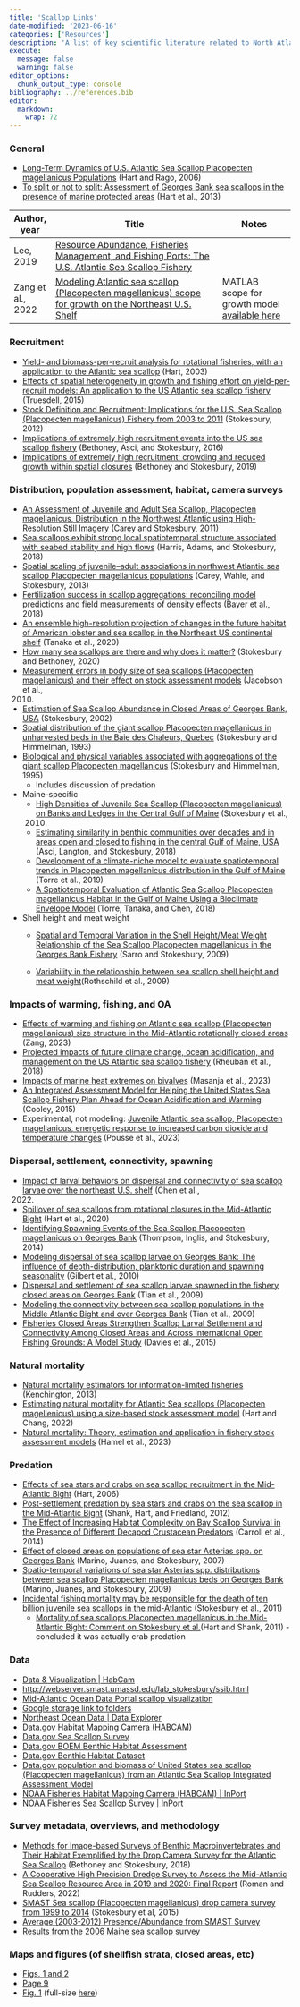 ```yaml
---
title: 'Scallop Links'
date-modified: '2023-06-16'
categories: ['Resources']
description: 'A list of key scientific literature related to North Atlantic sea scallops, with an emphasis on the use of NMFS survey data for modeling purposes.'
execute: 
  message: false
  warning: false
editor_options: 
  chunk_output_type: console
bibliography: ../references.bib
editor: 
  markdown: 
    wrap: 72
---
```


### General

-   [Long-Term Dynamics of U.S. Atlantic Sea Scallop Placopecten
    magellanicus
    Populations](https://afspubs.onlinelibrary.wiley.com/doi/full/10.1577/M04-116.1)
    (Hart and Rago, 2006)
-   [To split or not to split: Assessment of Georges Bank sea scallops
    in the presence of marine protected
    areas](https://www.sciencedirect.com/science/article/pii/S0165783612003396#bib0040)
    (Hart et al., 2013)

| Author, year      | Title                                                                                                                                                                                                                                                                                                                           | Notes                                                                                                                                |
|-------------------|---------------------------------------------------------------------------------------------------------------------------------------------------------------------------------------------------------------------------------------------------------------------------------------------------------------------------------|--------------------------------------------------------------------------------------------------------------------------------------|
| Lee, 2019         | [Resource Abundance, Fisheries Management, and Fishing Ports: The U.S. Atlantic Sea Scallop Fishery](https://www.cambridge.org/core/journals/agricultural-and-resource-economics-review/article/resource-abundance-fisheries-management-and-fishing-ports-the-us-atlantic-sea-scallop-fishery/C123D92B0821542C2185D6A2F42EB62F) |                                                                                                                                      |
| Zang et al., 2022 | [Modeling Atlantic sea scallop (Placopecten magellanicus) scope for growth on the Northeast U.S. Shelf](https://onlinelibrary.wiley.com/doi/full/10.1111/fog.12577)                                                                                                                                                             | MATLAB scope for growth model [available here](http://ulysse2.whoi.edu:8080/thredds/catalog/data/zzang/Project_Scallop/catalog.html) |

### Recruitment

-   [Yield- and biomass-per-recruit analysis for rotational fisheries,
    with an application to the Atlantic sea
    scallop](https://www.researchgate.net/publication/279700466_Yield-_and_biomass-per-recruit_analysis_for_rotational_fisheries_with_an_application_to_the_Atlantic_sea_scallop_Placopecten_magellanicus)
    (Hart, 2003)
-   [Effects of spatial heterogeneity in growth and fishing effort on
    yield-per-recruit models: An application to the US Atlantic sea
    scallop fishery](http://dx.doi.org/10.1093/icesjms/fsv238)
    (Truesdell, 2015)
-   [Stock Definition and Recruitment: Implications for the U.S. Sea
    Scallop (Placopecten magellanicus) Fishery from 2003 to
    2011](https://www.tandfonline.com/doi/abs/10.1080/10641262.2012.695816?journalCode=brfs20)
    (Stokesbury, 2012)
-   [Implications of extremely high recruitment events into the US sea
    scallop
    fishery](https://www.int-res.com/abstracts/meps/v547/p137-147/)
    (Bethoney, Asci, and Stokesbury, 2016)
-   [Implications of extremely high recruitment: crowding and reduced
    growth within spatial
    closures](https://www.int-res.com/abstracts/meps/v611/p157-165/)
    (Bethoney and Stokesbury, 2019)

### Distribution, population assessment, habitat, camera surveys

-   [An Assessment of Juvenile and Adult Sea Scallop, Placopecten
    magellanicus, Distribution in the Northwest Atlantic using
    High-Resolution Still Imagery](https://doi.org/10.2983/035.030.0301)
    (Carey and Stokesbury, 2011)
-   [Sea scallops exhibit strong local spatiotemporal structure
    associated with seabed stability and high
    flows](https://esajournals.onlinelibrary.wiley.com/doi/10.1002/ecs2.2133)
    (Harris, Adams, and Stokesbury, 2018)
-   [Spatial scaling of juvenile--adult associations in northwest
    Atlantic sea scallop Placopecten magellanicus
    populations](https://www.int-res.com/abstracts/meps/v493/p185-194/)
    (Carey, Wahle, and Stokesbury, 2013)
-   [Fertilization success in scallop aggregations: reconciling model
    predictions and field measurements of density
    effects](https://esajournals.onlinelibrary.wiley.com/doi/10.1002/ecs2.2359)
    (Bayer et al., 2018)
-   [An ensemble high-resolution projection of changes in the future
    habitat of American lobster and sea scallop in the Northeast US
    continental
    shelf](https://onlinelibrary.wiley.com/doi/full/10.1111/ddi.13069)
    (Tanaka et al., 2020)
-   [How many sea scallops are there and why does it
    matter?](https://esajournals.onlinelibrary.wiley.com/doi/10.1002/fee.2244)
    (Stokesbury and Bethoney, 2020)
-   [Measurement errors in body size of sea scallops (Placopecten
    magellanicus) and their effect on stock assessment
    models](https://aquadocs.org/handle/1834/25410) (Jacobson et al.,
    2010) 
-   [Estimation of Sea Scallop Abundance in Closed Areas of Georges
    Bank,
    USA](https://doi.org/10.1577/1548-8659(2002)131%3C1081:EOSSAI%3E2.0.CO;2)
    (Stokesbury, 2002)
-   [Spatial distribution of the giant scallop Placopecten magellanicus
    in unharvested beds in the Baie des Chaleurs,
    Quebec](https://www.int-res.com/articles/meps/96/m096p159.pdf)
    (Stokesbury and Himmelman, 1993)
-   [Biological and physical variables associated with aggregations of
    the giant scallop Placopecten
    magellanicus](https://cdnsciencepub.com/doi/abs/10.1139/f95-074)
    (Stokesbury and Himmelman, 1995)
    -   Includes discussion of predation
-   Maine-specific
    -   [High Densities of Juvenile Sea Scallop (Placopecten
        magellanicus) on Banks and Ledges in the Central Gulf of
        Maine](https://doi.org/10.2983/035.029.0212) (Stokesbury et al.,
        2010) 
    -   [Estimating similarity in benthic communities over decades and
        in areas open and closed to fishing in the central Gulf of
        Maine, USA](https://www.int-res.com/abstracts/meps/v595/p15-26/)
        (Asci, Langton, and Stokesbury, 2018)
    -   [Development of a climate-niche model to evaluate spatiotemporal
        trends in Placopecten magellanicus distribution in the Gulf of
        Maine](https://journal.nafo.int/Portals/0/Vol50-2019/J50-Torre-721/J50-Torre-721.pdf)
        (Torre et al., 2019)
    -   [A Spatiotemporal Evaluation of Atlantic Sea Scallop Placopecten
        magellanicus Habitat in the Gulf of Maine Using a Bioclimate
        Envelope
        Model](https://afspubs.onlinelibrary.wiley.com/doi/full/10.1002/mcf2.10022)
        (Torre, Tanaka, and Chen, 2018)
-   Shell height and meat weight
    -   [Spatial and Temporal Variation in the Shell Height/Meat Weight
        Relationship of the Sea Scallop Placopecten magellanicus in the
        Georges Bank Fishery](https://doi.org/10.2983/035.028.0311)
        (Sarro and Stokesbury, 2009)

    -   [Variability in the relationship between sea scallop shell
        height and meat
        weight](https://academic.oup.com/icesjms/article/66/9/1972/726292)(Rothschild
        et al., 2009)

### Impacts of warming, fishing, and OA

-   [Effects of warming and fishing on Atlantic sea scallop (Placopecten
    magellanicus) size structure in the Mid-Atlantic rotationally closed
    areas](https://academic.oup.com/icesjms/advance-article/doi/10.1093/icesjms/fsad063/7125901?login=true)
    (Zang, 2023)
-   [Projected impacts of future climate change, ocean acidification,
    and management on the US Atlantic sea scallop
    fishery](https://journals.plos.org/plosone/article?id=10.1371/journal.pone.0203536)
    (Rheuban et al., 2018)
-   [Impacts of marine heat extremes on
    bivalves](https://doi.org/10.3389/fmars.2023.1159261) (Masanja et
    al., 2023)
-   [An Integrated Assessment Model for Helping the United States Sea
    Scallop Fishery Plan Ahead for Ocean Acidification and
    Warming](https://journals.plos.org/plosone/article?id=10.1371/journal.pone.0124145)
    (Cooley, 2015)
-   Experimental, not modeling: [Juvenile Atlantic sea scallop,
    Placopecten magellanicus, energetic response to increased carbon
    dioxide and temperature
    changes](https://journals.plos.org/climate/article?id=10.1371/journal.pclm.0000142)
    (Pousse et al., 2023)

### Dispersal, settlement, connectivity, spawning

-   [Impact of larval behaviors on dispersal and connectivity of sea
    scallop larvae over the northeast U.S.
    shelf](https://doi.org/10.1016/j.pocean.2021.102604) (Chen et al.,
    2022) 
-   [Spillover of sea scallops from rotational closures in the
    Mid-Atlantic
    Bight](https://academic.oup.com/icesjms/article/77/5/1992/5864487?login=true)
    (Hart et al., 2020)
-   [Identifying Spawning Events of the Sea Scallop Placopecten
    magellanicus on Georges Bank](https://doi.org/10.2983/035.033.0110)
    (Thompson, Inglis, and Stokesbury, 2014)
-   [Modeling dispersal of sea scallop larvae on Georges Bank: The
    influence of depth-distribution, planktonic duration and spawning
    seasonality](https://www.sciencedirect.com/science/article/pii/S0079661110001333?via%3Dihub)
    (Gilbert et al., 2010)
-   [Dispersal and settlement of sea scallop larvae spawned in the
    fishery closed areas on Georges
    Bank](https://academic.oup.com/icesjms/article/66/10/2155/679059?login=true)
    (Tian et al., 2009)
-   [Modeling the connectivity between sea scallop populations in the
    Middle Atlantic Bight and over Georges
    Bank](https://www.int-res.com/abstracts/meps/v380/p147-160/) (Tian
    et al., 2009)
-   [Fisheries Closed Areas Strengthen Scallop Larval Settlement and
    Connectivity Among Closed Areas and Across International Open
    Fishing Grounds: A Model
    Study](https://link.springer.com/article/10.1007/s00267-015-0526-9)
    (Davies et al., 2015)

### Natural mortality

-   [Natural mortality estimators for information-limited
    fisheries](https://onlinelibrary.wiley.com/doi/10.1111/faf.12027)
    (Kenchington, 2013)
-   [Estimating natural mortality for Atlantic Sea scallops (Placopecten
    magellenicus) using a size-based stock assessment
    model](https://www.sciencedirect.com/science/article/pii/S0165783622002004)
    (Hart and Chang, 2022)
-   [Natural mortality: Theory, estimation and application in fishery
    stock assessment
    models](https://www.sciencedirect.com/science/article/pii/S0165783623000310)
    (Hamel et al., 2023)

### Predation

-   [Effects of sea stars and crabs on sea scallop recruitment in the
    Mid-Atlantic
    Bight](https://www.int-res.com/articles/meps2006/306/m306p209.pdf)
    (Hart, 2006)
-   [Post-settlement predation by sea stars and crabs on the sea scallop
    in the Mid-Atlantic
    Bight](https://www.int-res.com/abstracts/meps/v468/p161-177/)
    (Shank, Hart, and Friedland, 2012)
-   [The Effect of Increasing Habitat Complexity on Bay Scallop Survival
    in the Presence of Different Decapod Crustacean
    Predators](https://link.springer.com/article/10.1007/s12237-014-9902-6)
    (Carroll et al., 2014)
-   [Effect of closed areas on populations of sea star Asterias spp. on
    Georges Bank](https://www.int-res.com/abstracts/meps/v347/p39-49/)
    (Marino, Juanes, and Stokesbury, 2007)
-   [Spatio-temporal variations of sea star Asterias spp. distributions
    between sea scallop Placopecten magellanicus beds on Georges
    Bank](https://www.int-res.com/abstracts/meps/v382/p59-68/) (Marino,
    Juanes, and Stokesbury, 2009)
-   [Incidental fishing mortality may be responsible for the death of
    ten billion juvenile sea scallops in the
    mid-Atlantic](https://www.int-res.com/abstracts/meps/v425/p167-173)
    (Stokesbury et al., 2011)
    -   [Mortality of sea scallops Placopecten magellanicus in the
        Mid-Atlantic Bight: Comment on Stokesbury et
        al.](https://www.int-res.com/abstracts/meps/v443/p293-297/)(Hart
        and Shank, 2011) - concluded it was actually crab predation

### Data

-   [Data & Visualization \|
    HabCam](https://habcam.whoi.edu/data-and-visualization/) 
-   <http://webserver.smast.umassd.edu/lab_stokesbury/ssib.html>
-   [Mid-Atlantic Ocean Data Portal scallop
    visualization](https://portal.midatlanticocean.org/visualize/#x=-75.08&y=37.71&z=8.258623674943928&logo=true&controls=true&dls%5B%5D=true&dls%5B%5D=0.5&dls%5B%5D=485&basemap=ocean&themes%5Bids%5D%5B%5D=2&tab=data&legends=false&layers=true) 
-   [Google storage link to
    folders](https://console.cloud.google.com/storage/browser/_details/nmfs_odp_nefsc/PARR/EAD/HEB/27486/MA.zip;tab=live_object) 
-   [Northeast Ocean Data \| Data
    Explorer](https://www.northeastoceandata.org/data-explorer/)
-   [Data.gov Habitat Mapping Camera
    (HABCAM)](https://catalog.data.gov/dataset/habitat-mapping-camera-habcam)
-   [Data.gov Sea Scallop
    Survey](https://catalog.data.gov/dataset/sea-scallop-survey)
-   [Data.gov BOEM Benthic Habitat
    Assessment](https://catalog.data.gov/dataset/boem-benthic-habitat-assessment)
-   [Data.gov Benthic Habitat
    Dataset](https://catalog.data.gov/dataset/benthic-habitat-dataset)
-   [Data.gov population and biomass of United States sea scallop
    (Placopecten magellanicus) from an Atlantic Sea Scallop Integrated
    Assessment
    Model](https://catalog.data.gov/dataset/population-and-biomass-of-united-states-sea-scallop-placopecten-magellanicus-from-an-atlantic-s)
-   [NOAA Fisheries Habitat Mapping Camera (HABCAM) \|
    InPort](https://www.fisheries.noaa.gov/inport/item/27598)
-   [NOAA Fisheries Sea Scallop Survey \|
    InPort](https://www.fisheries.noaa.gov/inport/item/22564) 

### Survey metadata, overviews, and methodology

-   [Methods for Image-based Surveys of Benthic Macroinvertebrates and
    Their Habitat Exemplified by the Drop Camera Survey for the Atlantic
    Sea
    Scallop](https://www.jove.com/t/57493/methods-for-image-based-surveys-benthic-macroinvertebrates-their)
    (Bethoney and Stokesbury, 2018)
-   [A Cooperative High Precision Dredge Survey to Assess the
    Mid-Atlantic Sea Scallop Resource Area in 2019 and 2020: Final
    Report](https://scholarworks.wm.edu/reports/2781/) (Roman and
    Rudders, 2022)
-   [SMAST Sea scallop (Placopecten magellanicus) drop camera survey
    from 1999 to
    2014](http://www.repstraus.com/wp-content/uploads/2015/03/SMAST-drop-cam-survey-1999-2014-Stokesbury.pdf)
    (Stokesbury et al, 2015)
-   [Average (2003-2012) Presence/Abundance from SMAST
    Survey](https://easterndivision.s3.amazonaws.com/Marine/MooreGrant/AveragePresenceAbundanceSMAST.pdf)
-   [Results from the 2006 Maine sea scallop
    survey](https://cobscook.org/assets/files/2006%20scallop%20survey%20final%20report.pdf)

### Maps and figures (of shellfish strata, closed areas, etc)

-   [Figs. 1 and
    2](https://www.int-res.com/articles/meps2007/347/m347p039.pdf)
-   [Page
    9](https://www.northeastoceandata.org/wp-content/uploads/2018/03/ID310_Draft_Product_1-NEFSC_Dredge.pdf)
-   [Fig.
    1](https://www.sciencedirect.com/science/article/pii/S0165783622002004#bib7)
    (full-size
    [here](https://ars.els-cdn.com/content/image/1-s2.0-S0165783622002004-gr1_lrg.jpg))
